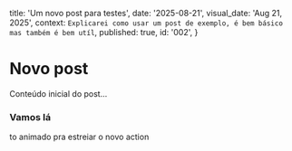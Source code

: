   title: 'Um novo post para testes',
  date: '2025-08-21',
  visual_date: 'Aug 21, 2025',
  context: `Explicarei como usar um post de exemplo, é bem básico mas também é bem utíl`,
  published: true,
  id: '002',
}

# Novo post

Conteúdo inicial do post...

### Vamos lá

to animado pra estreiar o novo action
